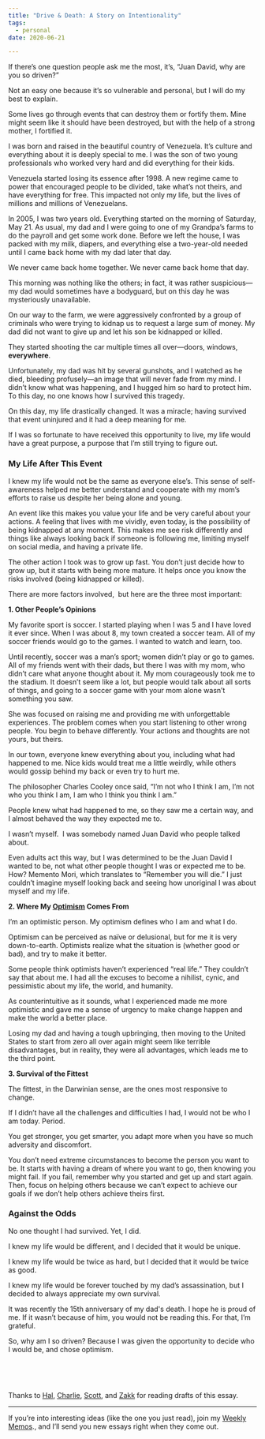 ```yaml
---
title: "Drive & Death: A Story on Intentionality"
tags:
  - personal
date: 2020-06-21

---
```


If there’s one question people ask me the most, it’s, “Juan David, why are you so driven?” 

Not an easy one because it’s so vulnerable and personal, but I will do my best to explain. 

Some lives go through events that can destroy them or fortify them. Mine might seem like it should have been destroyed, but with the help of a strong mother, I fortified it.

I was born and raised in the beautiful country of Venezuela. It’s culture and everything about it is deeply special to me. I was the son of two young professionals who worked very hard and did everything for their kids. 

Venezuela started losing its essence after 1998. A new regime came to power that encouraged people to be divided, take what’s not theirs, and have everything for free. This impacted not only my life, but the lives of millions and millions of Venezuelans. 

In 2005, I was two years old. Everything started on the morning of Saturday, May 21. As usual, my dad and I were going to one of my Grandpa’s farms to do the payroll and get some work done. Before we left the house, I was packed with my milk, diapers, and everything else a two-year-old needed until I came back home with my dad later that day. 

We never came back home together. We never came back home that day.

This morning was nothing like the others; in fact, it was rather suspicious—my dad would sometimes have a bodyguard, but on this day he was mysteriously unavailable. 

On our way to the farm, we were aggressively confronted by a group of criminals who were trying to kidnap us to request a large sum of money. My dad did not want to give up and let his son be kidnapped or killed.

They started shooting the car multiple times all over—doors, windows, **everywhere**. 

Unfortunately, my dad was hit by several gunshots, and I watched as he died, bleeding profusely—an image that will never fade from my mind. I didn’t know what was happening, and I hugged him so hard to protect him. To this day, no one knows how I survived this tragedy.

On this day, my life drastically changed. It was a miracle; having survived that event uninjured and it had a deep meaning for me.

If I was so fortunate to have received this opportunity to live, my life would have a great purpose, a purpose that I’m still trying to figure out.

### My Life After This Event

I knew my life would not be the same as everyone else’s. This sense of self-awareness helped me better understand and cooperate with my mom’s efforts to raise us despite her being alone and young. 

An event like this makes you value your life and be very careful about your actions. A feeling that lives with me vividly, even today, is the possibility of being kidnapped at any moment. This makes me see risk differently and things like always looking back if someone is following me, limiting myself on social media, and having a private life. 

The other action I took was to grow up fast. You don’t just decide how to grow up, but it starts with being more mature. It helps once you know the risks involved (being kidnapped or killed). 

There are more factors involved,  but here are the three most important:

**1. Other People’s Opinions**

My favorite sport is soccer. I started playing when I was 5 and I have loved it ever since. When I was about 8, my town created a soccer team. All of my soccer friends would go to the games. I wanted to watch and learn, too. 

Until recently, soccer was a man’s sport; women didn’t play or go to games. All of my friends went with their dads, but there I was with my mom, who didn’t care what anyone thought about it. My mom courageously took me to the stadium. It doesn’t seem like a lot, but people would talk about all sorts of things, and going to a soccer game with your mom alone wasn’t something you saw. 

She was focused on raising me and providing me with unforgettable experiences. The problem comes when you start listening to other wrong people. You begin to behave differently. Your actions and thoughts are not yours, but theirs. 

In our town, everyone knew everything about you, including what had happened to me. Nice kids would treat me a little weirdly, while others would gossip behind my back or even try to hurt me. 

The philosopher Charles Cooley once said, “I’m not who I think I am, I’m not who you think I am, I am who I think you think I am.” 

People knew what had happened to me, so they saw me a certain way, and I almost behaved the way they expected me to. 

I wasn’t myself.  I was somebody named Juan David who people talked about. 

Even adults act this way, but I was determined to be the Juan David I wanted to be, not what other people thought I was or expected me to be. How? Memento Mori, which translates to “Remember you will die.” I just couldn’t imagine myself looking back and seeing how unoriginal I was about myself and my life. 

**2. Where My [Optimism](https://amazon.com/author/jdcampolargo) Comes From**

I’m an optimistic person. My optimism defines who I am and what I do. 

Optimism can be perceived as naïve or delusional, but for me it is very down-to-earth. Optimists realize what the situation is (whether good or bad), and try to make it better. 

Some people think optimists haven’t experienced “real life.” They couldn’t say that about me. I had all the excuses to become a nihilist, cynic, and pessimistic about my life, the world, and humanity. 

As counterintuitive as it sounds, what I experienced made me more optimistic and gave me a sense of urgency to make change happen and make the world a better place.

Losing my dad and having a tough upbringing, then moving to the United States to start from zero all over again might seem like terrible disadvantages, but in reality, they were all advantages, which leads me to the third point.

**3. Survival of the Fittest**

The fittest, in the Darwinian sense, are the ones most responsive to change. 

If I didn’t have all the challenges and difficulties I had, I would not be who I am today. Period. 

You get stronger, you get smarter, you adapt more when you have so much adversity and discomfort. 

You don’t need extreme circumstances to become the person you want to be. It starts with having a dream of where you want to go, then knowing you might fail. If you fail, remember why you started and get up and start again. Then, focus on helping others because we can’t expect to achieve our goals if we don’t help others achieve theirs first. 

### Against the Odds

No one thought I had survived. Yet, I did. 

I knew my life would be different, and I decided that it would be unique.

I knew my life would be twice as hard, but I decided that it would be twice as good. 

I knew my life would be forever touched by my dad’s assassination, but I decided to always appreciate my own survival. 

It was recently the 15th anniversary of my dad's death. I hope he is proud of me. If it wasn’t because of him, you would not be reading this. For that, I’m grateful.

So, why am I so driven? Because I was given the opportunity to decide who I would be, and chose optimism. 

<p>&nbsp;  </p>
<p>&nbsp;  </p>



Thanks to [Hal](http://halmorris.us/), [Charlie](https://charliebleecker.com/), [Scott](http://scottkrouse.com/), and [Zakk](https://www.hawthorne.io/) for reading drafts of this essay. 


---

If you’re into interesting ideas (like the one you just read), join my <a href="https://juandavidcampolargo.substack.com/" target="_blank">Weekly Memos</a>., and I’ll send you new essays right when they come out. 






